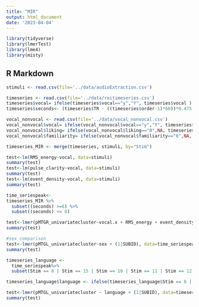 ```yaml
---
title: "MIR"
output: html_document
date: '2023-04-04'
---
```


```r
library(tidyverse)
library(lmerTest)
library(lme4)
library(misty)
```

## R Markdown

```r
stimuli <- read.csv(file='../data/audioExtraction.csv')
```

```r
timeseries <- read.csv(file='../data/roitimeseries.csv')
timeseries$vocal= ifelse(timeseries$vocal=="y","Y", timeseries$vocal ) #recoding some values
timeseries$seconds<- (timeseries$TR - ((timeseries$order-1)*60))*0.475 # adding seconds to df

vocal_nonvocal <- read.csv(file='../data/vocal_nonvocal.csv')
vocal_nonvocal$vocal= ifelse(vocal_nonvocal$vocal=="y","Y", timeseries$vocal ) #recoding some values
vocal_nonvocal$liking= ifelse(vocal_nonvocal$liking=="0",NA, timeseries$liking ) #recoding some values
vocal_nonvocal$familiarity= ifelse(vocal_nonvocal$familiarity=="0",NA, timeseries$familiarity ) #recoding some values

timeseries_MIR <- merge(timeseries, stimuli, by="Stim")
```

```r
test<-lm(RMS_energy~vocal, data=stimuli)
summary(test)
test<-lm(pulse_clarity~vocal, data=stimuli)
summary(test)
test<-lm(event_density~vocal, data=stimuli)
summary(test)
```

```r

time_seriespeak<-
timeseries_MIR %>%
  subset((seconds) >=6) %>%
  subset((seconds) <= 8)

test<-lmer(pMTGR_univariatecluster~vocal.x + RMS_energy + event_density + (1|SUBID), data=time_seriespeak) #random intercepts
summary(test)

#sex comparison
test<-lmer(pMTGL_univariatecluster~sex + (1|SUBID), data=time_seriespeak) #random intercepts
summary(test)
```

```r
timeseries_language <-
  time_seriespeak%>%
  subset(Stim == 8 | Stim == 15 | Stim == 10 | Stim == 11 | Stim == 12 | Stim == 13 ) #pick stims want to compare

timeseries_language$language <- ifelse(timeseries_language$Stim == 8 | timeseries_language$Stim == 15, "Non-English", "English")

test<-lmer(pMTGL_univariatecluster ~ language + (1|SUBID), data=timeseries_language) #random  intercepts
summary(test)
```